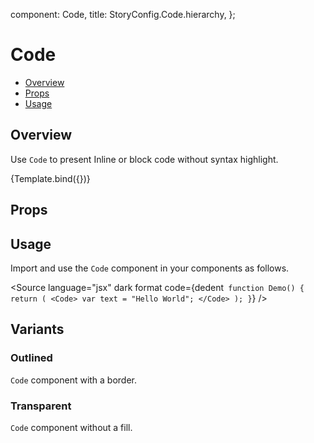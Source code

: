 
  component: Code,
  title: StoryConfig.Code.hierarchy,
};

<Meta title={meta.title} component={meta.component} />


# Code

- [Overview](#overview)
- [Props](#props)
- [Usage](#usage)

## Overview

Use `Code` to present Inline or block code without syntax highlight.

<Canvas>
  <Story name="Overview" args={{children: '@oxygen-ui/react'}}>
    {Template.bind({})}
  </Story>
</Canvas>

## Props

<ArgsTable story="Overview" />

## Usage

Import and use the `Code` component in your components as follows.

<Source
  language="jsx"
  dark
  format
  code={dedent`
function Demo() {
  return (
    <Code>
      var text = "Hello World";
    </Code>
  );
}`}
/>

## Variants

### Outlined

`Code` component with a border.

<Canvas>
  <Story name="Outlined" args={{outlined: true, children: '@oxygen-ui/react'}} />
</Canvas>


### Transparent

`Code` component without a fill.

<Canvas>
  <Story name="Transparent" args={{filled: false, children: '@oxygen-ui/react'}} />
</Canvas>
